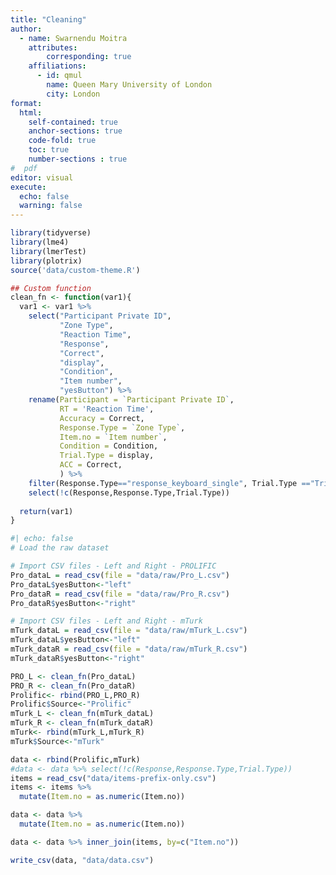 ```yaml
---
title: "Cleaning"
author:
  - name: Swarnendu Moitra
    attributes:
        corresponding: true
    affiliations:
      - id: qmul
        name: Queen Mary University of London
        city: London
format: 
  html:
    self-contained: true
    anchor-sections: true
    code-fold: true
    toc: true
    number-sections : true
#  pdf
editor: visual
execute: 
  echo: false
  warning: false
---
```


```r
library(tidyverse)
library(lme4)
library(lmerTest)
library(plotrix)
source('data/custom-theme.R')
```

```r
## Custom function
clean_fn <- function(var1){
  var1 <- var1 %>%
    select("Participant Private ID",
           "Zone Type",
           "Reaction Time",
           "Response",
           "Correct",
           "display",
           "Condition",
           "Item number",
           "yesButton") %>%
    rename(Participant = `Participant Private ID`,
           RT = 'Reaction Time',
           Accuracy = Correct,
           Response.Type = `Zone Type`,
           Item.no = `Item number`,
           Condition = Condition,
           Trial.Type = display,
           ACC = Correct,
           ) %>% 
    filter(Response.Type=="response_keyboard_single", Trial.Type =="Trial") %>%
    select(!c(Response,Response.Type,Trial.Type))
  
  return(var1)
}
```

```r
#| echo: false
# Load the raw dataset

# Import CSV files - Left and Right - PROLIFIC
Pro_dataL = read_csv(file = "data/raw/Pro_L.csv")
Pro_dataL$yesButton<-"left"
Pro_dataR = read_csv(file = "data/raw/Pro_R.csv")
Pro_dataR$yesButton<-"right"

# Import CSV files - Left and Right - mTurk
mTurk_dataL = read_csv(file = "data/raw/mTurk_L.csv")
mTurk_dataL$yesButton<-"left"
mTurk_dataR = read_csv(file = "data/raw/mTurk_R.csv")
mTurk_dataR$yesButton<-"right"

PRO_L <- clean_fn(Pro_dataL)
PRO_R <- clean_fn(Pro_dataR)
Prolific<- rbind(PRO_L,PRO_R)
Prolific$Source<-"Prolific"
mTurk_L <- clean_fn(mTurk_dataL)
mTurk_R <- clean_fn(mTurk_dataR)
mTurk<- rbind(mTurk_L,mTurk_R)
mTurk$Source<-"mTurk"

data <- rbind(Prolific,mTurk)
#data <- data %>% select(!c(Response,Response.Type,Trial.Type))
items = read_csv("data/items-prefix-only.csv")
items <- items %>%  
  mutate(Item.no = as.numeric(Item.no))

data <- data %>%  
  mutate(Item.no = as.numeric(Item.no))

data <- data %>% inner_join(items, by=c("Item.no"))

write_csv(data, "data/data.csv")
```
